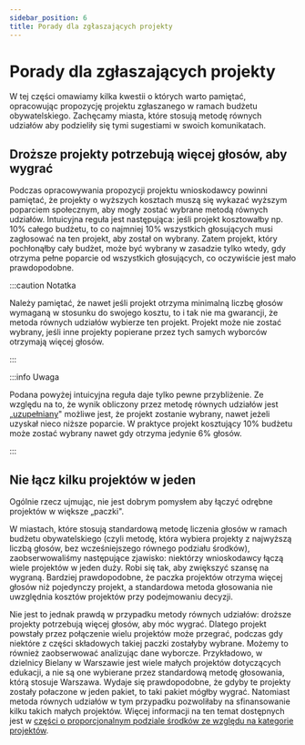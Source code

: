 ```yaml
---
sidebar_position: 6
title: Porady dla zgłaszających projekty
---
```



# Porady dla zgłaszających projekty

W tej części omawiamy kilka kwestii o których warto pamiętać, opracowując propozycję projektu zgłaszanego w ramach budżetu obywatelskiego. 
Zachęcamy miasta, które stosują metodę równych udziałów aby podzieliły się tymi sugestiami w swoich komunikatach.

## Droższe projekty potrzebują więcej głosów, aby wygrać

Podczas opracowywania propozycji projektu wnioskodawcy powinni pamiętać, że projekty o wyższych kosztach muszą się wykazać wyższym poparciem społecznym, aby mogły zostać wybrane metodą równych udziałów.
Intuicyjna reguła jest następująca: jeśli projekt kosztowałby np. 10% całego budżetu, to co najmniej 10% wszystkich głosujących musi zagłosować na ten projekt, aby został on wybrany.
Zatem projekt, który pochłonąłby cały budżet, może być wybrany w zasadzie tylko wtedy, gdy otrzyma pełne poparcie od wszystkich głosujących, co oczywiście jest mało prawdopodobne.

:::caution Notatka

Należy pamiętać, że nawet jeśli projekt otrzyma minimalną liczbę głosów wymaganą w stosunku do swojego kosztu, to i tak nie ma gwarancji, że metoda równych udziałów wybierze ten projekt.
Projekt może nie zostać wybrany, jeśli inne projekty popierane przez tych samych wyborców otrzymają więcej głosów.

:::

:::info Uwaga

Podana powyżej intuicyjna reguła daje tylko pewne przybliżenie.
Ze względu na to, że wynik obliczony przez metodę równych udziałów jest „[uzupełniany](completion)"
możliwe jest, że projekt zostanie wybrany, nawet jeżeli uzyskał nieco niższe poparcie. W praktyce projekt kosztujący 10% budżetu może zostać wybrany nawet gdy otrzyma jedynie 6% głosów.

:::

<Datawrapper src="//datawrapper.dwcdn.net/DR5ex/1/" />

## Nie łącz kilku projektów w jeden

Ogólnie rzecz ujmując, nie jest dobrym pomysłem aby łączyć odrębne projektów w większe „paczki".

W miastach, które stosują standardową metodę liczenia głosów w ramach budżetu obywatelskiego 
(czyli metodę, która wybiera projekty z najwyższą liczbą głosów, bez wcześniejszego równego podziału środków), 
zaobserwowaliśmy następujące zjawisko: niektórzy wnioskodawcy łączą wiele projektów w jeden duży. Robi się tak, aby zwiększyć szansę na wygraną.
Bardziej prawdopodobne, że paczka projektów otrzyma więcej głosów niż pojedynczy projekt, a standardowa metoda głosowania nie uwzględnia kosztów projektów przy podejmowaniu decyzji.

Nie jest to jednak prawdą w przypadku metody równych udziałów: droższe projekty potrzebują więcej głosów, aby móc wygrać. 
Dlatego projekt powstały przez połączenie wielu projektów może przegrać, podczas gdy niektóre z części składowych takiej paczki zostałyby wybrane. Możemy to również zaobserwować analizując dane wyborcze.
Przykładowo, w dzielnicy Bielany w Warszawie jest wiele małych projektów dotyczących edukacji, a nie są one wybierane przez standardową metodę głosowania, którą stosuje Warszawa.
Wydaje się prawdopodobne, że gdyby te projekty zostały połaczone w jeden pakiet, to taki pakiet mógłby wygrać. Natomiast metoda równych udziałów w tym przypadku pozwoliłaby na sfinansowanie kilku takich małych projektów.
Więcej informacji na ten temat dostępnych jest w [części o proporcjonalnym podziale środków ze względu na kategorie projektów](../benefits/categories).
